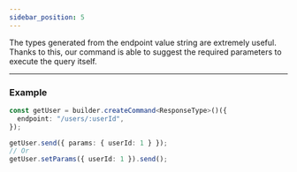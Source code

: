 ```yaml
---
sidebar_position: 5
---
```


The types generated from the endpoint value string are extremely useful. Thanks to this, our command is able to suggest
the required parameters to execute the query itself.

---

### Example

```ts
const getUser = builder.createCommand<ResponseType>()({
  endpoint: "/users/:userId",
});

getUser.send({ params: { userId: 1 } });
// Or
getUser.setParams({ userId: 1 }).send();
```
